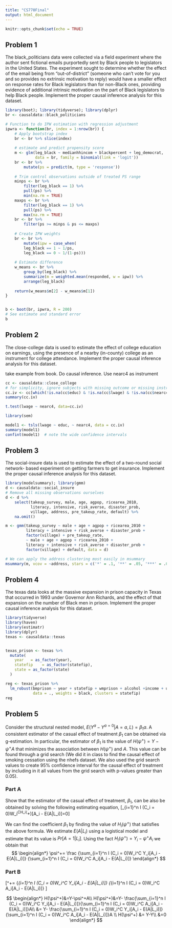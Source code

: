 ```yaml
---
title: "CS770Final"
output: html_document
---
```


```r
knitr::opts_chunk$set(echo = TRUE)
```

## Problem 1
 The black_politicians data were collected via a field experiment where the author 
sent fictional emails purportedly sent by Black people to legislators in the United States. The experiment 
sought to determine whether the effect of the email being from "out-of-district" (someone who can’t vote 
for you and so provides no extrinsic motivation to reply) would have a smaller effect on response rates for 
Black legislators than for non-Black ones, providing evidence of additional intrinsic motivation on the 
part of Black legislators to help Black people. Implement the proper causal inference analysis for this 
dataset. 

```r
library(boot); library(tidyverse); library(dplyr)
br <- causaldata::black_politicians

# Function to do IPW estimation with regression adjustment
ipwra <- function(br, index = 1:nrow(br)) {
    # Apply bootstrap index
    br <- br %>% slice(index)
    
    # estimate and predict propensity score
    m <- glm(leg_black ~ medianhhincom + blackpercent + leg_democrat,
             data = br, family = binomial(link = 'logit'))
    br <- br %>%
        mutate(ps = predict(m, type = 'response'))
    
    # Trim control observations outside of treated PS range
    minps <- br %>%
        filter(leg_black == 1) %>%
        pull(ps) %>%
        min(na.rm = TRUE)
    maxps <- br %>%
        filter(leg_black == 1) %>%
        pull(ps) %>%
        max(na.rm = TRUE)
    br <- br %>%
        filter(ps >= minps & ps <= maxps)
    
    # Create IPW weights
    br <- br %>%
        mutate(ipw = case_when(
        leg_black == 1 ~ 1/ps,
        leg_black == 0 ~ 1/(1-ps)))
    
    # Estimate difference
    w_means <- br %>% 
        group_by(leg_black) %>%
        summarize(m = weighted.mean(responded, w = ipw)) %>%
        arrange(leg_black)
    
    return(w_means$m[2] - w_means$m[1])
}


b <- boot(br, ipwra, R = 200)
# See estimate and standard error
b
```

## Problem 2

The close-college data is used to estimate the effect of college education on 
earnings, using the presence of a nearby (in-county) college as an instrument for college attendance. 
Implement the proper causal inference analysis for this dataset.

take example from book. Do causal inference. Use nearc4 as instrument
```r
cc <- causaldata::close_college
# for simplicity, ignore subjects with missing outcome or missing instrument
cc.iv <- cc[which(!is.na(cc$educ) & !is.na(cc$lwage) & !is.na(cc$nearc4)),]
summary(cc.iv)

t.test(lwage ~ nearc4, data=cc.iv)

library(sem) 

model1 <- tsls(lwage ~ educ, ~ nearc4, data = cc.iv)
summary(model1)
confint(model1)  # note the wide confidence intervals
```

## Problem 3

The social-insure data is used to estimate the effect of a two-round social network-
based experiment on getting farmers to get insurance. Implement the proper causal inference analysis for 
this dataset. 


```r
library(modelsummary); library(gmm)
d <- causaldata::social_insure
# Remove all missing observations ourselves
d <- d %>%
    select(takeup_survey, male, age, agpop, ricearea_2010,
           literacy, intensive, risk_averse, disaster_prob,
           village, address, pre_takeup_rate, default) %>%
    na.omit()

m <- gmm(takeup_survey ~ male + age + agpop + ricearea_2010 +
         literacy + intensive + risk_averse + disaster_prob +
         factor(village) + pre_takeup_rate,
         ~ male + age + agpop + ricearea_2010 +
         literacy + intensive + risk_averse + disaster_prob +
         factor(village) + default, data = d)

# We can apply the address clustering most easily in msummary
msummary(m, vcov = ~address, stars = c('*' = .1, '**' = .05, '***' = .01))
```

## Problem 4

The texas data looks at the massive expansion in prison capacity in Texas that 
occurred in 1993 under Governor Ann Richards, and the effect of that expansion on the number of Black 
men in prison. Implement the proper causal inference analysis for this dataset.

```r
library(tidyverse)
library(haven)
library(estimatr)
library(dplyr)
texas <- causaldata::texas


texas_prison <- texas %>% 
  mutate(
    year   = as_factor(year),
    statefip    = as_factor(statefip),
    state = as_factor(state)
  )

reg <- texas_prison %>% 
  lm_robust(bmprison ~ year + statefip + wmprison + alcohol +income + ur + poverty + perc1519 + aidscapita + state + poverty,
            data = ., weights = black, clusters = statefip)
reg
```

## Problem 5

Consider the structural nested model, $E(Y^a -Y^{a=0} | A=a, L) = \beta_1 a$. A consistent 
estimator of the casual effect of treatment $\beta_1$  can be obtained via g-estimation. In particular, the estimator 
of $\beta_1$  is the value of $H(\psi^+)=Y-\psi^+A$  that minimizes the association between $H(\psi^+)$ and  $A$. This 
value can be found through a grid search (We did it in class to find the causal effect of smoking cessation 
using the nhefs dataset. We also used the grid search values to create 95\% confidence interval for the 
causal effect of treatment by including in it all values from the grid search with p-values greater than 
0.05).

### Part A

Show that the estimator of the casual effect of treatment, $\beta_1$, can be also be obtained by solving the following estimating equation,
\[\sum_{i=1}^n I (C_i = 0)W_i^CH_i(\psi^+)[A_i - E(A|L_i)]=0\]


We can find the coefficient $\beta_1$ by finding the value of $H_i(\psi^+)$ that satisfies the above formula. We estimate $E(A|L_i)$ using a logistical model and estimate that its value is $Pr[A=1|L_i]$. Using the fact $H_i(\psi^+)=Y_i - \psi^+A_i$ we obtain that
$$
\begin{align*}
\psi^+= \frac
{\sum_{i=1}^n I (C_i = 0)W_i^C Y_i[A_i - E(A|L_i)]}
{\sum_{i=1}^n I (C_i = 0)W_i^C A_i[A_i - E(A|L_i)]}
\end{align*}
$$

### Part B

\[\psi^+= \frac
{\sum_{i=1}^n I (C_i = 0)W_i^C Y_i[A_i - E(A|L_i)]}
{\sum_{i=1}^n I (C_i = 0)W_i^C A_i[A_i - E(A|L_i)]}
\]

$$
\begin{align*}
H(\psi^+)&=Y-\psi^+A\\
H(\psi^+)&=Y- 
\frac{\sum_{i=1}^n I (C_i = 0)W_i^C Y_i[A_i - E(A|L_i)]}{\sum_{i=1}^n I (C_i = 0)W_i^C A_i[A_i - E(A|L_i)]}A\\
&= Y- 
\frac{\sum_{i=1}^n I (C_i = 0)W_i^C Y_i[A_i - E(A|L_i)]}{\sum_{i=1}^n I (C_i = 0)W_i^C A_i[A_i - E(A|L_i)]}A
\\
H(\psi^+) &= Y-Y\\
&=0
\end{align*}
$$